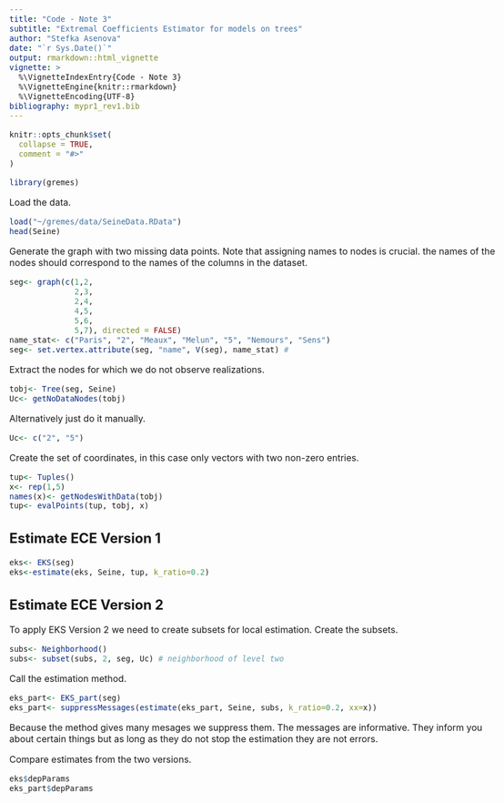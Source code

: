 ```yaml
---
title: "Code - Note 3"
subtitle: "Extremal Coefficients Estimator for models on trees"
author: "Stefka Asenova"
date: "`r Sys.Date()`"
output: rmarkdown::html_vignette
vignette: >
  %\VignetteIndexEntry{Code - Note 3}
  %\VignetteEngine{knitr::rmarkdown}
  %\VignetteEncoding{UTF-8}
bibliography: mypr1_rev1.bib
---
```


<style type="text/css">
  body{
  font-size: 12pt;
  max-width: 1000px;
  margin-left: auto;
  margin-right: auto;
}
</style>



```r
knitr::opts_chunk$set(
  collapse = TRUE,
  comment = "#>"
)

```


```r
library(gremes)

```

Load the data.

```r
load("~/gremes/data/SeineData.RData")
head(Seine)

```

Generate the graph with two missing data points. Note that assigning names to nodes is crucial. the names of the nodes should correspond to the names of the columns in the dataset.

```r
seg<- graph(c(1,2,
              2,3,
              2,4,
              4,5,
              5,6,
              5,7), directed = FALSE)
name_stat<- c("Paris", "2", "Meaux", "Melun", "5", "Nemours", "Sens")
seg<- set.vertex.attribute(seg, "name", V(seg), name_stat) # 

```

Extract the nodes for which we do not observe realizations.

```r
tobj<- Tree(seg, Seine)
Uc<- getNoDataNodes(tobj)

```

Alternatively just do it manually.

```r
Uc<- c("2", "5")

```

Create the set of coordinates, in this case only vectors with two non-zero entries. 

```r
tup<- Tuples()
x<- rep(1,5)
names(x)<- getNodesWithData(tobj)
tup<- evalPoints(tup, tobj, x)

```

## Estimate ECE Version 1

```r
eks<- EKS(seg)
eks<-estimate(eks, Seine, tup, k_ratio=0.2)

```

## Estimate ECE Version 2

To apply EKS Version 2 we need to create subsets for local estimation.
Create the subsets.

```r
subs<- Neighborhood()
subs<- subset(subs, 2, seg, Uc) # neighborhood of level two

```

Call the estimation method.

```r
eks_part<- EKS_part(seg)
eks_part<- suppressMessages(estimate(eks_part, Seine, subs, k_ratio=0.2, xx=x))

```

Because the method gives many mesages we suppress them. The messages are informative. They inform you about certain things but as long as they do not stop the estimation they are not errors.


Compare estimates from the two versions.

```r
eks$depParams
eks_part$depParams

```

